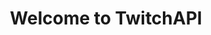 ---
title: Welcome to TwitchAPI
description: Get started building within Twitch Developer resources.
template: splash
hero:
  tagline: Start building awesome apps within Twitch infrastructure!
  image:
    file: ../../assets/houston.webp
  actions:
    - text: Guide
      link: /guides/
      icon: right-arrow
      variant: primary
    - text: Docs
      link: /api/chatbot
      icon: external
---